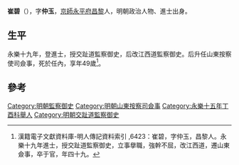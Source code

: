 '''崔碧'''（{{bd|1391年||1439年}}），字'''仲玉'''，[[京師|京師]][[永平府|永平府]][[昌黎|昌黎]]人，明朝政治人物、進士出身。

== 生平 ==
永樂十九年，登進士，授交趾道監察御史，后改江西道監察御史。后升任山東按察使司僉事，死於任內，享年49歲<ref>漢籍電子文獻資料庫-明人傳記資料索引 ,6423：崔碧，字仲玉，昌黎人。永樂十九年進士，授交趾道監察御史，立事擧職，強幹不屈，改江西道，遷山東僉事，卒于官，年四十九。</ref>。

==參考==
{{reflist}}

{{永樂十九年辛丑科殿試金榜}}

{{Authority control}}

{{DEFAULTSORT:}}
[[Category:明朝監察御史|Category:明朝監察御史]]
[[Category:明朝山東按察司僉事|Category:明朝山東按察司僉事]]
[[Category:永樂十五年丁酉科舉人|Category:永樂十五年丁酉科舉人]]
[[Category:明朝交趾道監察御史|Category:明朝交趾道監察御史]]


{{明朝人物小作品}}